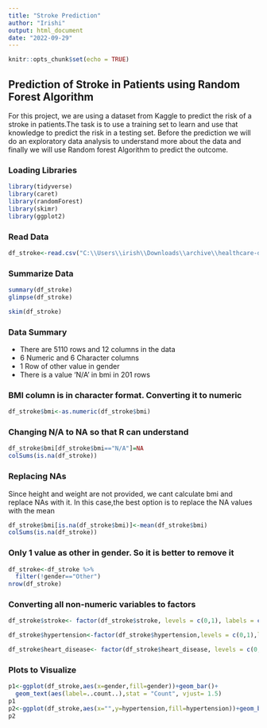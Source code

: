 ---
title: "Stroke Prediction"
author: "Irishi"
output: html_document
date: "2022-09-29"
---

```{r setup, include=FALSE}
knitr::opts_chunk$set(echo = TRUE)
```

## Prediction of Stroke in Patients using Random Forest Algorithm
For this project, we are using a dataset from Kaggle to predict the risk of a stroke in patients.The task is to use a training set to learn and use that knowledge to predict the risk in a testing set. Before the prediction we will do an exploratory data analysis to understand more about the data and finally we will use Random forest Algorithm to predict the outcome.

### Loading Libraries
```{r lib,message=FALSE}
library(tidyverse)
library(caret)
library(randomForest)
library(skimr)
library(ggplot2)
```

### Read Data

```{r read}
df_stroke<-read.csv("C:\\Users\\irish\\Downloads\\archive\\healthcare-dataset-stroke-data.csv",stringsAsFactors = TRUE)
```
### Summarize Data
```{r sum}
summary(df_stroke)
glimpse(df_stroke)
```

```{r sk}
skim(df_stroke)
```
### Data Summary
* There are 5110 rows and 12 columns in the data
* 6 Numeric and 6 Character columns
* 1 Row of other value in gender
* There is a value 'N/A' in bmi in 201 rows

### BMI column is in character format. Converting it to numeric
```{r}
df_stroke$bmi<-as.numeric(df_stroke$bmi)
```


### Changing N/A to NA so that R can understand
```{r}
df_stroke$bmi[df_stroke$bmi=="N/A"]=NA
colSums(is.na(df_stroke))
```


### Replacing NAs
Since height and weight are not provided, we cant calculate bmi and replace NAs with it. In this case,the best option is to replace the NA values with the mean

```{r}
df_stroke$bmi[is.na(df_stroke$bmi)]<-mean(df_stroke$bmi)
colSums(is.na(df_stroke))
```

### Only 1 value as other in gender. So it is better to remove it
```{r}
df_stroke<-df_stroke %>% 
  filter(!gender=="Other")
nrow(df_stroke)
```

### Converting all non-numeric variables to factors

```{r}
df_stroke$stroke<- factor(df_stroke$stroke, levels = c(0,1), labels = c("No", "Yes"))

df_stroke$hypertension<-factor(df_stroke$hypertension,levels = c(0,1),labels=c("No","Yes"))

df_stroke$heart_disease<- factor(df_stroke$heart_disease, levels = c(0,1), labels = c("No", "Yes"))
```


### Plots to Visualize

```{r,ECHO=TRUE}
p1<-ggplot(df_stroke,aes(x=gender,fill=gender))+geom_bar()+
  geom_text(aes(label=..count..),stat = "Count", vjust= 1.5)
p1
p2<-ggplot(df_stroke,aes(x="",y=hypertension,fill=hypertension))+geom_bar(stat = "identity")+coord_polar("y")
p2

```



```{r}

```





